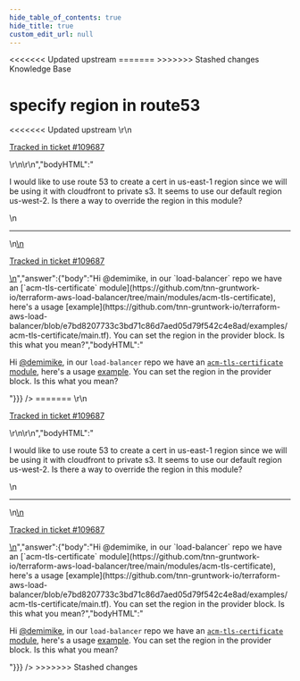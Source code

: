 ```yaml
---
hide_table_of_contents: true
hide_title: true
custom_edit_url: null
---
```



<head>
<<<<<<< Updated upstream
  <link rel="canonical" href="https://github.com/tnn-gruntwork-io/knowledge-base/discussions/606" />
=======
  <link rel="canonical" href="https://github.com/tnn-gruntwork-io/knowledge-base/discussions/606" />
>>>>>>> Stashed changes
</head>

<CenterLayout>
<span className="searchCategory">Knowledge Base</span>
<h1>specify region in route53</h1>
<<<<<<< Updated upstream
<GitHub discussion={{"id":"D_kwDOF8slf84ARosT","number":606,"author":{"login":"demimike"},"title":"specify region in route53","body":"\r\nI would like to use route 53 to create a cert in us-east-1 region since we will be using it with cloudfront to private s3. It seems to use our default region us-west-2. Is there a way to override the region in this module? \r\n\r\n---\r\n\r\n<ins datetime=\"2022-12-02T21:20:53Z\">\r\n  <p><a href=\"https://support.gruntwork.io/hc/requests/109687\">Tracked in ticket #109687</a></p>\r\n</ins>\r\n","bodyHTML":"<p dir=\"auto\">I would like to use route 53 to create a cert in us-east-1 region since we will be using it with cloudfront to private s3. It seems to use our default region us-west-2. Is there a way to override the region in this module?</p>\n<hr>\n<ins datetime=\"2022-12-02T21:20:53Z\">\n  <p dir=\"auto\"><a href=\"https://support.gruntwork.io/hc/requests/109687\" rel=\"nofollow\">Tracked in ticket #109687</a></p>\n</ins>","answer":{"body":"Hi @demimike, in our `load-balancer` repo we have an [`acm-tls-certificate` module](https://github.com/tnn-gruntwork-io/terraform-aws-load-balancer/tree/main/modules/acm-tls-certificate), here's a usage [example](https://github.com/tnn-gruntwork-io/terraform-aws-load-balancer/blob/e7bd8207733c3bd71c86d7aed05d79f542c4e8ad/examples/acm-tls-certificate/main.tf). You can set the region in the provider block. Is this what you mean?","bodyHTML":"<p dir=\"auto\">Hi <a class=\"user-mention notranslate\" data-hovercard-type=\"user\" data-hovercard-url=\"/users/demimike/hovercard\" data-octo-click=\"hovercard-link-click\" data-octo-dimensions=\"link_type:self\" href=\"https://github.com/demimike\">@demimike</a>, in our <code class=\"notranslate\">load-balancer</code> repo we have an <a href=\"https://github.com/tnn-gruntwork-io/terraform-aws-load-balancer/tree/main/modules/acm-tls-certificate\"><code class=\"notranslate\">acm-tls-certificate</code> module</a>, here's a usage <a href=\"https://github.com/tnn-gruntwork-io/terraform-aws-load-balancer/blob/e7bd8207733c3bd71c86d7aed05d79f542c4e8ad/examples/acm-tls-certificate/main.tf\">example</a>. You can set the region in the provider block. Is this what you mean?</p>"}}} />
=======
<GitHub discussion={{"id":"D_kwDOF8slf84ARosT","number":606,"author":{"login":"demimike"},"title":"specify region in route53","body":"\r\nI would like to use route 53 to create a cert in us-east-1 region since we will be using it with cloudfront to private s3. It seems to use our default region us-west-2. Is there a way to override the region in this module? \r\n\r\n---\r\n\r\n<ins datetime=\"2022-12-02T21:20:53Z\">\r\n  <p><a href=\"https://support.gruntwork.io/hc/requests/109687\">Tracked in ticket #109687</a></p>\r\n</ins>\r\n","bodyHTML":"<p dir=\"auto\">I would like to use route 53 to create a cert in us-east-1 region since we will be using it with cloudfront to private s3. It seems to use our default region us-west-2. Is there a way to override the region in this module?</p>\n<hr>\n<ins datetime=\"2022-12-02T21:20:53Z\">\n  <p dir=\"auto\"><a href=\"https://support.gruntwork.io/hc/requests/109687\" rel=\"nofollow\">Tracked in ticket #109687</a></p>\n</ins>","answer":{"body":"Hi @demimike, in our `load-balancer` repo we have an [`acm-tls-certificate` module](https://github.com/tnn-gruntwork-io/terraform-aws-load-balancer/tree/main/modules/acm-tls-certificate), here's a usage [example](https://github.com/tnn-gruntwork-io/terraform-aws-load-balancer/blob/e7bd8207733c3bd71c86d7aed05d79f542c4e8ad/examples/acm-tls-certificate/main.tf). You can set the region in the provider block. Is this what you mean?","bodyHTML":"<p dir=\"auto\">Hi <a class=\"user-mention notranslate\" data-hovercard-type=\"user\" data-hovercard-url=\"/users/demimike/hovercard\" data-octo-click=\"hovercard-link-click\" data-octo-dimensions=\"link_type:self\" href=\"https://github.com/demimike\">@demimike</a>, in our <code class=\"notranslate\">load-balancer</code> repo we have an <a href=\"https://github.com/tnn-gruntwork-io/terraform-aws-load-balancer/tree/main/modules/acm-tls-certificate\"><code class=\"notranslate\">acm-tls-certificate</code> module</a>, here's a usage <a href=\"https://github.com/tnn-gruntwork-io/terraform-aws-load-balancer/blob/e7bd8207733c3bd71c86d7aed05d79f542c4e8ad/examples/acm-tls-certificate/main.tf\">example</a>. You can set the region in the provider block. Is this what you mean?</p>"}}} />
>>>>>>> Stashed changes

</CenterLayout>
  

<!-- ##DOCS-SOURCER-START
{
  "sourcePlugin": "github-discussions",
  "hash": "071d63331efb5cd9446a278a5d60272b"
}
##DOCS-SOURCER-END -->
